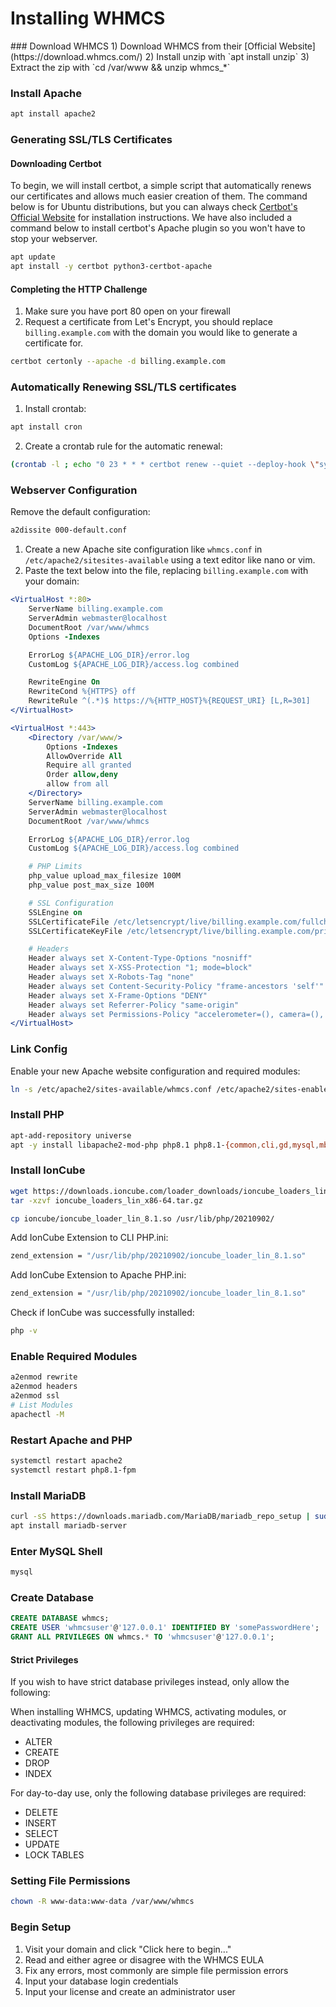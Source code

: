 
# Installing WHMCS

<Steps>
### Download WHMCS
1) Download WHMCS from their [Official Website](https://download.whmcs.com/)
2) Install unzip with `apt install unzip`
3) Extract the zip with `cd /var/www && unzip whmcs_*`

### Install Apache
```bash copy
apt install apache2
```

### Generating SSL/TLS Certificates
#### Downloading Certbot
To begin, we will install certbot, a simple script that automatically renews our certificates and allows much easier creation of them. The command below is for Ubuntu distributions, but you can always check [Certbot's Official Website](https://certbot.eff.org/) for installation instructions. We have also included a command below to install certbot's Apache plugin so you won't have to stop your webserver.
```bash copy
apt update
apt install -y certbot python3-certbot-apache
```

#### Completing the HTTP Challenge
1) Make sure you have port 80 open on your firewall
2) Request a certificate from Let's Encrypt, you should replace `billing.example.com` with the domain you would like to generate a certificate for.
```bash copy
certbot certonly --apache -d billing.example.com
```

### Automatically Renewing SSL/TLS certificates
1) Install crontab:
```bash copy
apt install cron
```
2) Create a crontab rule for the automatic renewal:
```bash copy
(crontab -l ; echo "0 23 * * * certbot renew --quiet --deploy-hook \"systemctl restart apache2\"")| crontab -
```

### Webserver Configuration
Remove the default configuration:
```bash copy
a2dissite 000-default.conf
```

1) Create a new Apache site configuration like `whmcs.conf` in `/etc/apache2/sitesites-available` using a text editor like nano or vim.
2) Paste the text below into the file, replacing `billing.example.com` with your domain:
```apache filename="whmcs.conf" {2,23,36,37} copy
<VirtualHost *:80>
    ServerName billing.example.com
    ServerAdmin webmaster@localhost
    DocumentRoot /var/www/whmcs
    Options -Indexes

    ErrorLog ${APACHE_LOG_DIR}/error.log
    CustomLog ${APACHE_LOG_DIR}/access.log combined

    RewriteEngine On
    RewriteCond %{HTTPS} off
    RewriteRule ^(.*)$ https://%{HTTP_HOST}%{REQUEST_URI} [L,R=301]
</VirtualHost>

<VirtualHost *:443>
    <Directory /var/www/>
        Options -Indexes
        AllowOverride All
        Require all granted
        Order allow,deny
        allow from all
    </Directory>
    ServerName billing.example.com
    ServerAdmin webmaster@localhost
    DocumentRoot /var/www/whmcs

    ErrorLog ${APACHE_LOG_DIR}/error.log
    CustomLog ${APACHE_LOG_DIR}/access.log combined

    # PHP Limits
    php_value upload_max_filesize 100M
    php_value post_max_size 100M

    # SSL Configuration
    SSLEngine on
    SSLCertificateFile /etc/letsencrypt/live/billing.example.com/fullchain.pem
    SSLCertificateKeyFile /etc/letsencrypt/live/billing.example.com/privkey.pem

    # Headers
    Header always set X-Content-Type-Options "nosniff"
    Header always set X-XSS-Protection "1; mode=block"
    Header always set X-Robots-Tag "none"
    Header always set Content-Security-Policy "frame-ancestors 'self'"
    Header always set X-Frame-Options "DENY"
    Header always set Referrer-Policy "same-origin"
    Header always set Permissions-Policy "accelerometer=(), camera=(), fullscreen=(), geolocation=(), gyroscope=(), magnetometer=(), microphone=(), usb=()"
</VirtualHost>
```
### Link Config
Enable your new Apache website configuration and required modules:
```bash copy
ln -s /etc/apache2/sites-available/whmcs.conf /etc/apache2/sites-enabled/whmcs.conf
```

### Install PHP
```bash copy
apt-add-repository universe
apt -y install libapache2-mod-php php8.1 php8.1-{common,cli,gd,mysql,mbstring,bcmath,xml,fpm,curl,zip,bcmath,gmp,intl,mbstring,soap}
```

### Install IonCube
```bash copy
wget https://downloads.ioncube.com/loader_downloads/ioncube_loaders_lin_x86-64.tar.gz
tar -xzvf ioncube_loaders_lin_x86-64.tar.gz

cp ioncube/ioncube_loader_lin_8.1.so /usr/lib/php/20210902/
```

Add IonCube Extension to CLI PHP.ini:
```bash filename="/etc/php/8.1/cli/php.ini" copy
zend_extension = "/usr/lib/php/20210902/ioncube_loader_lin_8.1.so"
```
Add IonCube Extension to Apache PHP.ini:
```bash filename="/etc/php/8.1/apache2/php.ini" copy
zend_extension = "/usr/lib/php/20210902/ioncube_loader_lin_8.1.so"
```

Check if IonCube was successfully installed:
```bash copy
php -v
```

### Enable Required Modules
```bash copy
a2enmod rewrite
a2enmod headers
a2enmod ssl
# List Modules
apachectl -M
```

### Restart Apache and PHP
```bash copy
systemctl restart apache2
systemctl restart php8.1-fpm
```

### Install MariaDB
```bash copy
curl -sS https://downloads.mariadb.com/MariaDB/mariadb_repo_setup | sudo bash
apt install mariadb-server
```

### Enter MySQL Shell
```bash copy
mysql
```

### Create Database
```sql copy
CREATE DATABASE whmcs;
CREATE USER 'whmcsuser'@'127.0.0.1' IDENTIFIED BY 'somePasswordHere';
GRANT ALL PRIVILEGES ON whmcs.* TO 'whmcsuser'@'127.0.0.1';
```
#### Strict Privileges
If you wish to have strict database privileges instead, only allow the following:

When installing WHMCS, updating WHMCS, activating modules, or deactivating modules, the following privileges are required:
* ALTER
* CREATE
* DROP
* INDEX

For day-to-day use, only the following database privileges are required:
* DELETE
* INSERT
* SELECT
* UPDATE
* LOCK TABLES

### Setting File Permissions
```bash copy
chown -R www-data:www-data /var/www/whmcs
```

### Begin Setup
1) Visit your domain and click "Click here to begin..."
2) Read and either agree or disagree with the WHMCS EULA
3) Fix any errors, most commonly are simple file permission errors
4) Input your database login credentials
5) Input your license and create an administrator user
</Steps>
